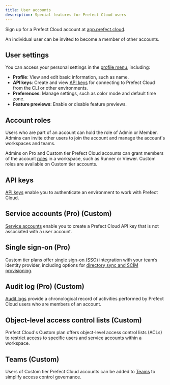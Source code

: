 ```yaml
---
title: User accounts
description: Special features for Prefect Cloud users
---
```


Sign up for a Prefect Cloud account at [app.prefect.cloud](https://app.prefect.cloud).

<Note>
An individual user can be invited to become a member of other accounts.
</Note>

## User settings

You can access your personal settings in the [profile menu](https://app.prefect.cloud/my/profile), including:

- **Profile**: View and edit basic information, such as name.
- **API keys**: Create and view [API keys](/3.0rc/cloud/manage-users/api-keys/) 
for connecting to Prefect Cloud from the CLI or other environments.
- **Preferences**: Manage settings, such as color mode and default time zone.
- **Feature previews**: Enable or disable feature previews.

## Account roles

Users who are part of an account can hold the role of Admin or Member.
Admins can invite other users to join the account and manage the account's workspaces and teams.

Admins on Pro and Custom tier Prefect Cloud accounts can grant members of the account 
[roles](/3.0rc/cloud/manage-users/manage-roles/) in a workspace, such as Runner or Viewer.
Custom roles are available on Custom tier accounts.

## API keys

[API keys](/3.0rc/cloud/manage-users/api-keys/) enable you to authenticate an environment to work with Prefect Cloud.

## Service accounts (Pro) (Custom)

[Service accounts](/3.0rc/cloud/manage-users/service-accounts/) enable you to create a 
Prefect Cloud API key that is not associated with a user account.

## Single sign-on (Pro)

Custom tier plans offer [single sign-on (SSO)](/3.0rc/cloud/manage-users/configure-sso/) 
integration with your team’s identity provider, including options for 
[directory sync and SCIM provisioning](/3.0rc/cloud/manage-users/configure-sso/#directory-sync).

## Audit log (Pro) (Custom)

[Audit logs](/3.0rc/cloud/manage-users/audit-logs/) provide a chronological record of 
activities performed by Prefect Cloud users who are members of an account.

## Object-level access control lists (Custom)

Prefect Cloud's Custom plan offers object-level access control lists (ACLs) to 
restrict access to specific users and service accounts within a workspace.

## Teams (Custom)

Users of Custom tier Prefect Cloud accounts can be added to 
[Teams](/3.0rc/cloud/manage-users/manage-teams/) to simplify access control governance.
